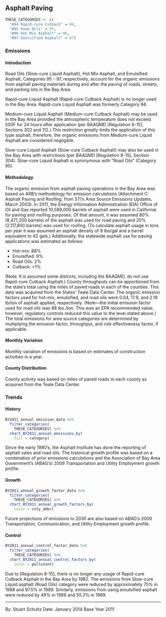 ## Asphalt Paving

```r
THESE_CATEGORIES <- c(
  "#94 Rapid-cure Cutback" = 94,
  "#95 Road Oils" = 95,
  "#96 Hot Mix Asphalt" = 96,
  "#97 Emulsified Asphalt" = 97)
```

### Emissions

#### Introduction {-}

Road Oils (Slow-cure Liquid Asphalt), Hot Mix Asphalt, and Emulsified Asphalt, Categories 95 – 97, respectively, account for the organic emissions from asphalt paving materials during and after the paving of roads, streets, and parking lots in the Bay Area.

Rapid-cure Liquid Asphalt (Rapid-cure Cutback Asphalt) is no longer used in the Bay Area. Rapid-cure Liquid Asphalt was formerly Category 94.

Medium-cure Liquid Asphalt (Medium-cure Cutback Asphalt) may be used in the Bay Area provided the atmospheric temperature does not exceed 500F for 24 hours after application (per BAAQMD [Regulation 8-15], Sections 302 and 112.) This restriction greatly limits the application of this type asphalt; therefore, the organic emissions from Medium-cure Liquid Asphalt are considered negligible.

Slow-cure Liquid Asphalt (Slow-cure Cutback Asphalt) may also be used in the Bay Area with restrictions (per BAAQMD [Regulation 8-15], Section 304). Slow-cure Liquid Asphalt is synonymous with “Road Oils” (Category 95).

#### Methodology {-}

The organic emission from asphalt paving operations in the Bay Area was based on ARB’s methodology for emission calculations (Attachment C: Asphalt Paving and Roofing, from STI’s Area Source Emissions Updates, March 2003). In 2011, the Energy Information Administration (EIA) Office of Oil and Gas reported 10,589,000 barrels of asphalt were used in California for paving and roofing purposes. Of that amount, it was assumed 80% (8,471,200 barrels) of the asphalt was used for road paving and 20% (2,117,800 barrels) was used for roofing. (To calculate asphalt usage in tons per year it was assumed an asphalt density of 8 lbs/gal and a barrel equivalent to 42 gals.) Additionally, the statewide asphalt use for paving applications was estimated as follows:

- Hot-mix: 88% 
- Emulsified: 9% 
- Road Oils: 2% 
- Cutback: <1%

(Note: It is assumed some districts, including the BAAQMD, do not use Rapid-cure Cutback Asphalt.) County throughputs can be apportioned from the state’s total using the miles of paved roads in each of the counties. This data was acquired from the States’ Teale Data Center. The organic emission factors used for hot-mix, emulsified, and road oils were 0.04, 17.9, and 2.19 lb/ton of asphalt applied, respectively. (Note—the initial emission factor used for road oils was 88 lbs./ton. This was an EPA recommended value; however, regulatory controls reduced this value to the level stated above.) The total emissions for area source categories are determined by multiplying the emission factor, throughput, and rule effectiveness factor, if applicable.

#### Monthly Variation {-}

Monthly variation of emissions is based on estimates of construction activities in a year.

#### County Distribution {-}

County activity was based on miles of paved roads in each county as acquired from the Teale Data Center.

### Trends

#### History {-}

```r
BY2011_annual_emission_data %>%
  filter_categories(
    THESE_CATEGORIES) %>%
  chart_BY2011_annual_emissions_by(
    fill = category)
```

Since the early 1980’s, the Asphalt Institute has done the reporting of asphalt sales and road oils. The historical growth profile was based on a combination of prior emissions calculations and the Association of Bay Area Government’s (ABAG’s) 2009 Transportation and Utility Employment growth profile.

#### Growth {-}

```r
BY2011_annual_growth_factor_data %>%
  filter_categories(
    THESE_CATEGORIES) %>%
  chart_BY2011_annual_growth_factors_by(
    color = cnty_abbr)
```

Future projections of emissions to 2030 are also based on ABAG’s 2009 Transportation, Communication, and Utility Employment growth profile.

#### Control {-}

```r
BY2011_annual_control_factor_data %>%
  filter_categories(
    THESE_CATEGORIES) %>%
  chart_BY2011_annual_control_factors_by(
    color = pollutant)
```

Due to [Regulation 8-15], there is no longer any usage of Rapid-cure Cutback Asphalt in the Bay Area by 1982. The emissions from Slow-cure Liquid asphalt (Road Oils) category were reduced by approximately 75% in 1988 and 97.5% in 1989. Similarly, emissions from using emulsified asphalt were reduced by 49% in 1988 and 55.3% in 1989.

***

By: Stuart Schultz 
Date: January 2014 
Base Year 2011
